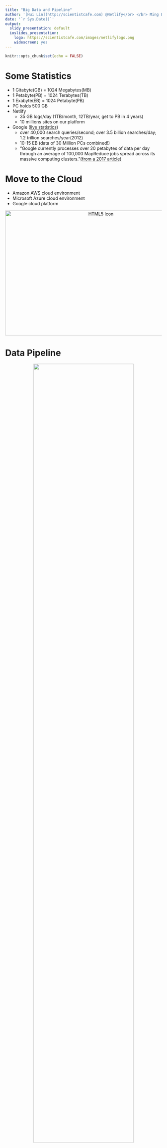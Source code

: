 ```yaml
---
title: "Big Data and Pipeline"
author: '[Hui Lin](http://scientistcafe.com) @Netlify</br> </br> Ming Li @Amazon'
date: '`r Sys.Date()`'
output:
  slidy_presentation: default
  ioslides_presentation:
    logo: https://scientistcafe.com/images/netlifylogo.png
    widescreen: yes
---
```


```r
knitr::opts_chunk$set(echo = FALSE)
```

# Some Statistics

- 1 Gitabyte(GB) = 1024 Megabytes(MB) 
- 1 Petabyte(PB) = 1024 Terabytes(TB) 
- 1 Exabyte(EB) = 1024 Petabyte(PB) 
- PC holds 500 GB
- Netlify
    - 35 GB logs/day (1TB/month, 12TB/year, get to PB in 4 years)
    - 10 millions sites on our platform
- Google ([live statistics](http://www.internetlivestats.com/google-search-statistics/))
    - over 40,000 search queries/second; over 3.5 billion searches/day; 1.2 trillion searches/year(2012) 
    - 10-15 EB (data of 30 Million PCs combined!)
    - "Google currently processes over 20 petabytes of data per day through an average of 100,000 MapReduce jobs spread across its massive computing clusters."[(from a 2017 article)](https://www.heshmore.com/how-much-data-does-google-handle/)
 
# Move to the Cloud

- Amazon AWS cloud environment
- Microsoft Azure cloud environment
- Google cloud platform

<center>
<img src="../../IDAD2019/03BigDataCloudPlatform/images/BirthdayDog.gif" alt="HTML5 Icon" style="width:600px;height:400px;">
</center>

# Data Pipeline

<center>
![](images/nf_pipeline.png){width=80%}
</center>

# Data Science Types v.s Needs

<img src="../01Introduction/images/ds_types.PNG" alt="HTML5 Icon" style="width:1000px;height:500px;">
